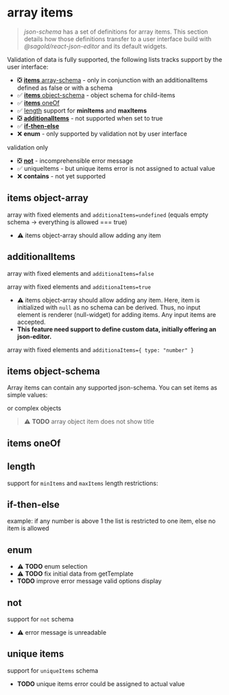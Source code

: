 
<Meta title="ArrayItems" />

# array items

> _json-schema_ has a set of definitions for array items. This section details how those definitions transfer to a user interface build with _@sagold/react-json-editor_ and its default widgets.

Validation of data is fully supported, the following lists tracks support by the user interface:

- ❎ [**items** array-schema](#items-items-schema) - only in conjunction with an additionalItems defined as false or with a schema
- ✅ [**items** object-schema](#items-object-schema) - object schema for child-items
- ✅ [**items** oneOf](#items-oneof)
- ✅ [length](#length) support for **minItems** and **maxItems**
- ❎ [**additionalItems**](additionalItems) - not supported when set to true
- ✅ [**if-then-else**](#if-then-else)
- ❌ **enum** - only supported by validation not by user interface

validation only

- ❎ [**not**](#not) - incomprehensible error message
- ✅ uniqueItems - but unique items error is not assigned to actual value
- ❌ **contains** - not yet supported

## items object-array

array with fixed elements and `additionaItems=undefined` (equals empty schema -> everything is allowed === true)

- ⚠️ items object-array should allow adding any item

<Canvas>
  <JsonForm
    addOptionalProps={false}
    options={{ title: true }}
    schema={{
      title: 'Content with any additional items',
      type: 'array',
      items: [
        {
          title: 'Title',
          type: 'string'
        },
        {
          title: 'Subtitle',
          type: 'string'
        }
      ]
    }}
  />
</Canvas>

## additionalItems

array with fixed elements and `additionaItems=false`

<Canvas>
  <JsonForm
    validate={true}
    addOptionalProps={false}
    data={['first', 'second', 'invalid']}
    schema={{
      title: 'Content with no additional items',
      type: 'array',
      items: [
        {
          title: 'Title',
          type: 'string'
        },
        {
          title: 'Subtitle',
          type: 'string'
        }
      ],
      additionalItems: false
    }}
  />
</Canvas>

array with fixed elements and `additionaItems=true`

- ⚠️ items object-array should allow adding any item. Here, item is initialized with `null` as no schema can be derived. Thus, no input element is renderer (null-widget) for adding items. Any input items are accepted.
- **This feature need support to define custom data, initially offering an json-editor.**

<Canvas>
  <JsonForm
    addOptionalProps={false}
    data={['first', 'second', 'unknown', 42, { title: 'schema is retrieved from input data' }]}
    schema={{
      title: 'Content with any additional item',
      type: 'array',
      items: [
        {
          title: 'Title',
          type: 'string'
        },
        {
          title: 'Subtitle',
          type: 'string'
        }
      ],
      additionalItems: true
    }}
  />
</Canvas>

array with fixed elements and `additionaItems={ type: "number" }`

<Canvas>
  <JsonForm
    addOptionalProps={false}
    schema={{
      title: 'Content with additional numbers',
      type: 'array',
      items: [
        {
          title: 'Title',
          type: 'string'
        },
        {
          title: 'Subtitle',
          type: 'string'
        }
      ],
      additionalItems: {
        type: 'number'
      }
    }}
  />
</Canvas>

## items object-schema

Array items can contain any supported json-schema. You can set items as simple values:

<Canvas>
  <JsonForm
    addOptionalProps={false}
    data={[2023]}
    schema={{
      type: 'array',
      items: {
        title: 'item',
        type: 'number',
        default: 1
      },
      options: { title: true }
    }}
  />
</Canvas>

or complex objects

> ⚠️ **TODO** array object item does not show title

<Canvas>
  <JsonForm
    addOptionalProps={false}
    data={[2023]}
    schema={{
      type: 'array',
      options: { title: true },
      items: {
        type: 'object',
        required: ['alt', 'image'],
        title: 'Content image',
        properties: {
          alt: {
            title: 'Image alt text',
            type: 'string'
          },
          image: {
            title: 'Image',
            type: 'string',
            format: 'file'
          },
          width: {
            title: 'Width in px',
            type: 'number',
            default: 400
          }
        }
      }
    }}
  />
</Canvas>

## items oneOf

<Canvas>
  <JsonForm
    addOptionalProps={false}
    data={[{ type: 'header' }]}
    schema={{
      type: 'array',
      items: {
        oneOfProperty: 'type',
        oneOf: [
          {
            id: 'header',
            title: 'header',
            type: 'object',
            required: ['type', 'text'],
            properties: {
              type: {
                type: 'string',
                const: 'header',
                options: {
                  hidden: true
                }
              },
              text: {
                title: 'Header text',
                type: 'string'
              }
            }
          },
          {
            id: 'paragraph',
            title: 'paragraph',
            type: 'object',
            required: ['type', 'text'],
            properties: {
              type: {
                type: 'string',
                const: 'paragraph',
                options: {
                  hidden: true
                }
              },
              text: {
                title: 'Paragraph text',
                type: 'string'
              }
            }
          }
        ]
      },
      additionalItems: {
        title: 'Width in px',
        type: 'number',
        default: 400
      }
    }}
  />
</Canvas>

## length

support for `minItems` and `maxItems` length restrictions:

<Canvas>
  <JsonForm
    addOptionalProps={false}
    schema={{
      type: 'array',
      minItems: 1,
      maxItems: 3,
      items: {
        title: 'item',
        type: 'number',
        default: 1
      },
      options: { title: true }
    }}
  />
</Canvas>

## if-then-else

example: if any number is above 1 the list is restricted to one item, else no item is allowed

<Canvas>
  <JsonForm
    addOptionalProps={false}
    validate={true}
    schema={{
      type: 'array',
      items: {
        title: 'Item',
        type: 'number',
        default: 2
      },
      minItems: 1,
      if: {
        items: {
          maximum: 1
        }
      },
      then: {
        maxItems: 1
      },
      else: {
        maxItems: 0
      },
      options: { title: true }
    }}
  />
</Canvas>

## enum

- ⚠️ **TODO** enum selection
- ⚠️ **TODO** fix initial data from getTemplate
- **TODO** improve error message valid options display

<Canvas>
  <JsonForm
    validate={true}
    addOptionalProps={false}
    schema={{
      type: 'array',
      enum: [
        [2019, 10, 22],
        [2023, 1, 1]
      ],
      items: {
        type: 'number'
      },
      minItems: 3,
      maxItems: 3,
      options: { title: true }
    }}
  />
</Canvas>

## not

support for `not` schema

- ⚠️ error message is unreadable

<Canvas>
  <JsonForm
    addOptionalProps={false}
    data={[123]}
    schema={{
      title: 'Array using not',
      description: 'value 123 is not allowed as array item',
      type: 'array',
      not: {
        type: 'array',
        items: {
          const: 123
        }
      },
      items: {
        title: 'item',
        type: 'number',
        default: 1
      },
      options: { title: true }
    }}
  />
</Canvas>

## unique items

support for `uniqueItems` schema

- **TODO** unique items error could be assigned to actual value

<Canvas>
  <JsonForm
    validate={true}
    addOptionalProps={false}
    data={[1, 2, 2]}
    schema={{
      title: 'Array with unique items',
      type: 'array',
      uniqueItems: true,
      items: {
        title: 'item',
        type: 'number',
        default: 1
      },
      options: { title: true }
    }}
  />
</Canvas>
